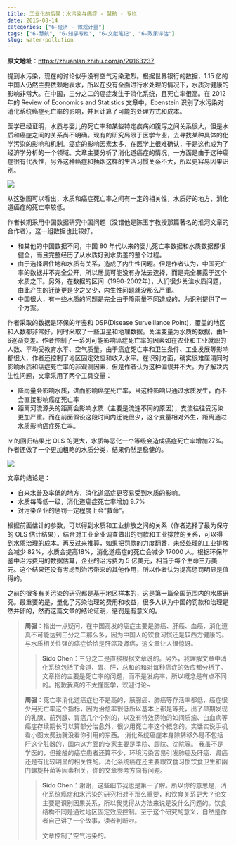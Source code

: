 ```yaml
---
title: 工业化的后果：水污染与癌症 - 慧航 - 专栏
date: 2015-08-14
categories: ["6-经济 - 微观计量"]
tags: ["6-慧航", "6-知乎专栏", "6-文献笔记", "6-政策评估"]
slug: water-pollution
---
```


**原文地址**：<https://zhuanlan.zhihu.com/p/20163237>

提到水污染，现在的讨论似乎没有空气污染激烈。根据世界银行的数据，1.15 亿的中国人仍然主要依赖地表水，所以在没有全面进行水处理的情况下，水质对健康的影响非常大。在中国，三分之二的癌症发生于消化系统，且死亡率很高。在 2012 年的 Review of Economics and Statistics 文章中，Ebenstein 识别了水污染对消化系统癌症死亡率的影响，并且计算了可能的处理方式和成本。

医学已经证明，水质与婴儿的死亡率和某些特定疾病如腹泻之间关系很大，但是水质和癌症之间的关系尚不明确。现有的研究局限于医学专业，去寻找某种具体的化学污染的影响和机制。癌症的影响因素太多，在医学上很难确认，于是这也成为了经济学分析的一个领域。文章主要分析了消化道癌症的情况，一方面是由于这种癌症很有代表性，另外这种癌症和抽烟这样的生活习惯关系不大，所以更容易因果识别。

![](/images/Eco/MicroEconometrica/huihang/waterQuality/1.jpg)

从这张图可以看出，水质和癌症死亡率之间有一定的相关性，水质好的地方，消化道癌症的死亡率较低。

作者长期采用中国数据研究中国问题（没错他是陈玉宇教授那篇著名的淮河文章的合作者），这一组数据也比较好。

- 和其他的中国数据不同，中国 80 年代以来的婴儿死亡率数据和水质数据都很健全，而且完整经历了从水质好到水质差的整个过程。
- 由于选择居住地和水质有关系，造成了内生性问题。但是作者认为，中国死亡率的数据并不完全公开，所以居民可能没有办法去选择，而是完全暴露于这个水质之下。另外，在数据的区间（1990-2002年），人们很少关注水质问题，由此产生的迁徙更是少之又少，内生性问题就没那么严重。
- 中国很大，有一些水质的问题是完全由于降雨量不同造成的，为识别提供了一个方案。

作者采取的数据是环保的年鉴和 DSP(Disease Surveillance Point)，覆盖的地区和人数都非常好，同时采取了一些卫星和地理数据。关注变量为水质的数据，由1-6逐渐变差。作者控制了一系列可能影响癌症死亡率的因素如在农业和工业就职的人数、平均受教育水平、空气质量。由于癌症死亡率和卫生条件、工业发展等影响都很大，作者还控制了地区固定效应和收入水平。在识别方面，确实很难厘清同时影响水质和癌症死亡率的非观测因素，但是作者认为这种偏误并不大。为了解决内生性问题，文章采用了两个工具变量：

- 降雨量会影响水质，进而影响癌症死亡率，且这种影响只通过水质发生，而不会直接影响癌症死亡率
- 距离河流源头的距离会影响水质（主要是流速不同的原因），支流往往受污染更加严重。而在前面假设这段时间内迁徙很少，这个变量相对外生，距离通过水质影响癌症死亡率。

iv 的回归结果比 OLS 的更大，水质每恶化一个等级会造成癌症死亡率增加27%。作者还做了一个更加粗略的水质分类，结果仍然是稳健的。

![](/images/Eco/MicroEconometrica/huihang/waterQuality/2.jpg)

文章的结论是：

- 自来水普及率低的地方，消化道癌症更容易受到水质的影响。
- 水质每降低一级，消化道癌症死亡率增加 9.7%
- 对污染企业的惩罚一定程度上会“救命”。

根据前面估计的参数，可以得到水质和工业排放之间的关系（作者选择了最为保守的 OLS 估计结果），结合对工业企业调查做出的罚款和工业排放的关系，可以得到水质治理的成本。再反过来推算，如果把罚款的力度翻番，未经处理的工业排放会减少 82%，水质会提高18%，消化道癌症的死亡会减少 17000 人。根据环保年鉴中治污费用的数据估算，企业的治污费为 5 亿美元，相当于每个生命三万美元。这个结果还没有考虑到治污带来的其他作用，所以作者认为提高惩罚明显是值得的。

之前的很多有关污染的研究都是基于地区样本的，这是第一篇全国范围内的水质研究。最重要的是，量化了污染治理的费用和收益，很多人认为中国的罚款和治理是然并卵的，然而这篇文章的结论证明，惩罚是有意义的。

<blockquote class="gray">
**周强**：指出一点疑问，在中国高发的癌症主要是肺癌、肝癌、血癌，消化道真不可能达到三分之二那么多，因为中国人的饮食习惯还是较西方健康的。与水质相关性强的癌症恰恰是肝癌及肾癌，这文章让人很惊讶。

<blockquote class="white">
**Sido Chen**：三分之二是直接根据文章说的。另外，我理解文章中消化系统包括了食道、胃、肝，总和的和对每种癌症的效应都分析了。文章指的主要是死亡率的问题，而不是发病率，所以概念是有点不同的。抱歉我真的不太懂医学，欢迎讨论~

</blockquote>

**周强**：死亡率消化道癌症也不是高的，胰腺癌、肺癌等存活率都低，癌症很少用死亡率这个指标，因为治愈率很低所以基本上都是等死，出了早期发现的乳腺、前列腺、胃癌几个个别的，以及有特效药物的如间质瘤、白血病等癌症存续期长可以算部分治愈外，很少用死亡率这个概念的。实话实说手机看小图太费劲就没看你引用的东西。 消化系统癌症本身除转移外是不包括肝这个脏器的，国内这方面的专家主要是季院、顾院、沈院等。 我虽不是学医的，但接触的癌症患者还算不少，环境污染容易引发肺癌及肝癌、肾癌还是有比较明显的相关性的。消化系统癌症还主要跟饮食习惯饮食卫生和幽门螺旋杆菌等因素相关，你的文章参考方向有问题。

<blockquote class="white">
**Sido Chen**：谢谢，这些细节我也是第一了解。所以你的意思是，消化系统癌症和水污染的研究相对不那么重要，和饮食关系更大？论文主要是识别因果关系，所以我觉得从方法来说是没什么问题的。饮食结构不同是通过地区固定效应控制。至于这个研究的意义，自然是作者自己讲了一个故事，读者判断啦。

文章控制了空气污染的。

</blockquote>
</blockquote>
